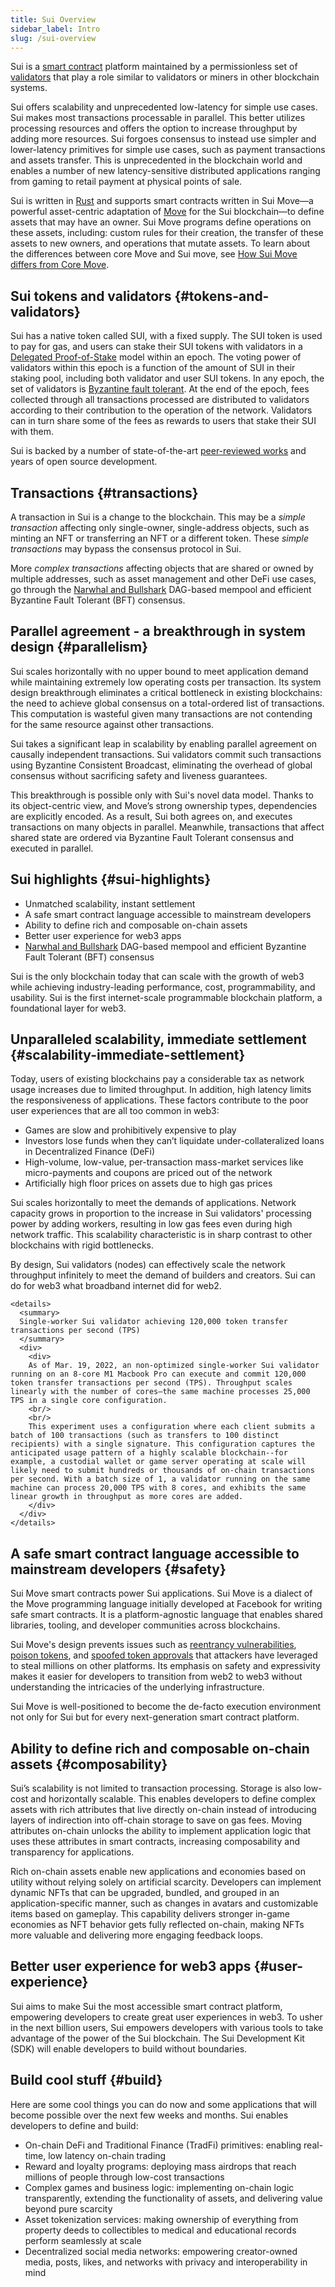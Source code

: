 ```yaml
---
title: Sui Overview
sidebar_label: Intro
slug: /sui-overview
---
```


Sui is a [smart contract](../../reference/sui-glossary.mdx#smart-contract) platform maintained by a permissionless set of [validators](../../reference/sui-glossary.mdx#validator) that play a role similar to validators or miners in other blockchain systems.

Sui offers scalability and unprecedented low-latency for simple use cases. Sui makes most transactions processable in parallel. This better utilizes processing resources and offers the option to increase throughput by adding more resources. Sui forgoes consensus to instead use simpler and lower-latency primitives for simple use cases, such as payment transactions and assets transfer. This is unprecedented in the blockchain world and enables a number of new latency-sensitive distributed applications ranging from gaming to retail payment at physical points of sale.

Sui is written in [Rust](https://www.rust-lang.org) and supports smart contracts written in Sui Move—a powerful asset-centric adaptation of [Move](https://golden.com/wiki/Move_(programming_language)-MNA4DZ6) for the Sui blockchain—to define assets that may have an owner. Sui Move programs define operations on these assets, including: custom rules for their creation, the transfer of these assets to new owners, and operations that mutate assets. To learn about the differences between core Move and Sui move, see [How Sui Move differs from Core Move](../sui-overview/how-sui-move-differs.mdx).

## Sui tokens and validators {#tokens-and-validators}

Sui has a native token called SUI, with a fixed supply. The SUI token is used to pay for gas, and users can stake their SUI tokens with validators in a [Delegated Proof-of-Stake](https://learn.bybit.com/blockchain/delegated-proof-of-stake-dpos/) model within an epoch. The voting power of validators within this epoch is a function of the amount of SUI in their staking pool, including both validator and user SUI tokens. In any epoch, the set of validators is [Byzantine fault tolerant](https://pmg.csail.mit.edu/papers/osdi99.pdf). At the end of the epoch, fees collected through all transactions processed are distributed to validators according to their contribution to the operation of the network. Validators can in turn share some of the fees as rewards to users that stake their SUI with them.

Sui is backed by a number of state-of-the-art [peer-reviewed works](../../reference/research-papers.mdx) and years of open source development.

## Transactions {#transactions}

A transaction in Sui is a change to the blockchain. This may be a _simple transaction_ affecting only single-owner, single-address objects, such as minting an NFT or transferring an NFT or a different token. These _simple transactions_ may bypass the consensus protocol in Sui.

More _complex transactions_ affecting objects that are shared or owned by multiple addresses, such as asset management and other DeFi use cases, go through the [Narwhal and Bullshark](https://github.com/MystenLabs/narwhal) DAG-based mempool and efficient Byzantine Fault Tolerant (BFT) consensus.

## Parallel agreement - a breakthrough in system design {#parallelism}

Sui scales horizontally with no upper bound to meet application demand while maintaining extremely low operating costs per transaction. Its system design breakthrough eliminates a critical bottleneck in existing blockchains: the need to achieve global consensus on a total-ordered list of transactions. This computation is wasteful given many transactions are not contending for the same resource against other transactions.

Sui takes a significant leap in scalability by enabling parallel agreement on causally independent transactions. Sui validators commit such transactions using Byzantine Consistent Broadcast, eliminating the overhead of global consensus without sacrificing safety and liveness guarantees.

This breakthrough is possible only with Sui's novel data model. Thanks to its object-centric view, and Move’s strong ownership types, dependencies are explicitly encoded. As a result, Sui both agrees on, and executes transactions on many objects in parallel. Meanwhile, transactions that affect shared state are ordered via Byzantine Fault Tolerant consensus and executed in parallel.

## Sui highlights {#sui-highlights}

-   Unmatched scalability, instant settlement
-   A safe smart contract language accessible to mainstream developers
-   Ability to define rich and composable on-chain assets
-   Better user experience for web3 apps
-   [Narwhal and Bullshark](../../learn/core-concepts/consensus-engine.mdx) DAG-based mempool and efficient Byzantine Fault Tolerant (BFT) consensus

Sui is the only blockchain today that can scale with the growth of web3 while achieving industry-leading performance, cost, programmability, and usability. Sui is the first internet-scale programmable blockchain platform, a foundational layer for web3.

## Unparalleled scalability, immediate settlement {#scalability-immediate-settlement}

Today, users of existing blockchains pay a considerable tax as network usage increases due to limited throughput. In addition, high latency limits the responsiveness of applications. These factors contribute to the poor user experiences that are all too common in web3:

-   Games are slow and prohibitively expensive to play
-   Investors lose funds when they can’t liquidate under-collateralized loans in Decentralized Finance (DeFi)
-   High-volume, low-value, per-transaction mass-market services like micro-payments and coupons are priced out of the network
-   Artificially high floor prices on assets due to high gas prices

Sui scales horizontally to meet the demands of applications. Network capacity grows in proportion to the increase in Sui validators' processing power by adding workers, resulting in low gas fees even during high network traffic. This scalability characteristic is in sharp contrast to other blockchains with rigid bottlenecks.

By design, Sui validators (nodes) can effectively scale the network throughput infinitely to meet the demand of builders and creators. Sui can do for web3 what broadband internet did for web2.

```mdx-code-block
<details>
  <summary>
  Single-worker Sui validator achieving 120,000 token transfer transactions per second (TPS)
  </summary>
  <div>
    <div>
    As of Mar. 19, 2022, an non-optimized single-worker Sui validator running on an 8-core M1 Macbook Pro can execute and commit 120,000 token transfer transactions per second (TPS). Throughput scales linearly with the number of cores–the same machine processes 25,000 TPS in a single core configuration.
    <br/>
    <br/>
    This experiment uses a configuration where each client submits a batch of 100 transactions (such as transfers to 100 distinct recipients) with a single signature. This configuration captures the anticipated usage pattern of a highly scalable blockchain--for example, a custodial wallet or game server operating at scale will likely need to submit hundreds or thousands of on-chain transactions per second. With a batch size of 1, a validator running on the same machine can process 20,000 TPS with 8 cores, and exhibits the same linear growth in throughput as more cores are added.
    </div>
  </div>
</details>
```

## A safe smart contract language accessible to mainstream developers {#safety}

Sui Move smart contracts power Sui applications. Sui Move is a dialect of the Move programming language initially developed at Facebook for writing safe smart contracts. It is a platform-agnostic language that enables shared libraries, tooling, and developer communities across blockchains.

Sui Move's design prevents issues such as [reentrancy vulnerabilities](https://en.wikipedia.org/wiki/Reentrancy_(computing)), [poison tokens](https://www.theblock.co/post/112339/creative-attacker-steals-76000-in-rune-by-giving-out-free-tokens), and [spoofed token approvals](https://www.theverge.com/2022/2/20/22943228/opensea-phishing-hack-smart-contract-bug-stolen-nft) that attackers have leveraged to steal millions on other platforms. Its emphasis on safety and expressivity makes it easier for developers to transition from web2 to web3 without understanding the intricacies of the underlying infrastructure.

Sui Move is well-positioned to become the de-facto execution environment not only for Sui but for every next-generation smart contract platform.

## Ability to define rich and composable on-chain assets {#composability}

Sui’s scalability is not limited to transaction processing. Storage is also low-cost and horizontally scalable. This enables developers to define complex assets with rich attributes that live directly on-chain instead of introducing layers of indirection into off-chain storage to save on gas fees. Moving attributes on-chain unlocks the ability to implement application logic that uses these attributes in smart contracts, increasing composability and transparency for applications.

Rich on-chain assets enable new applications and economies based on utility without relying solely on artificial scarcity. Developers can implement dynamic NFTs that can be upgraded, bundled, and grouped in an application-specific manner, such as changes in avatars and customizable items based on gameplay. This capability delivers stronger in-game economies as NFT behavior gets fully reflected on-chain, making NFTs more valuable and delivering more engaging feedback loops.

## Better user experience for web3 apps {#user-experience}

Sui aims to make Sui the most accessible smart contract platform, empowering developers to create great user experiences in web3. To usher in the next billion users, Sui empowers developers with various tools to take advantage of the power of the Sui blockchain. The Sui Development Kit (SDK) will enable developers to build without boundaries.

## Build cool stuff {#build}

Here are some cool things you can do now and some applications that will become possible over the next few weeks and months. Sui enables developers to define and build:

-   On-chain DeFi and Traditional Finance (TradFi) primitives: enabling real-time, low latency on-chain trading
-   Reward and loyalty programs: deploying mass airdrops that reach millions of people through low-cost transactions
-   Complex games and business logic: implementing on-chain logic transparently, extending the functionality of assets, and delivering value beyond pure scarcity
-   Asset tokenization services: making ownership of everything from property deeds to collectibles to medical and educational records perform seamlessly at scale
-   Decentralized social media networks: empowering creator-owned media, posts, likes, and networks with privacy and interoperability in mind
